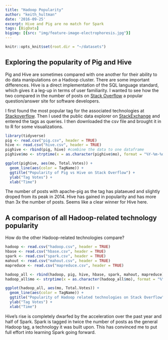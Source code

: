 ```yaml
---
title: "Hadoop Popularity"
author: "keith_hultman"
date: '2016-09-25'
excerpt: Hive and Pig are no match for Spark
tags: [BigData]
bigimg: [{src: "img/feature-image-electrophoresis.jpg"}]
---
```



```r
knitr::opts_knit$set(root.dir = "~/datasets")
```

## Exploring the popularity of Pig and Hive

Pig and Hive are sometimes compared with one another for their ability to do data manipulations on a Hadoop cluster. There are some important differences. Hive is a direct implementation of the SQL language standard, which gives it a leg-up in terms of user familiarity. I wanted to see how the two compared in the number of posts on [Stack Overflow](http://stackoverflow.com/) a popular question/answer site for software developers. 

I first found the most popular tag for the associated technologies at [Stackoverflow](http://stackoverflow.com/tags). Then I used the public data explorer on [StackExchange](http://data.stackexchange.com/stackoverflow/query/440749/anonymous-feedback-votes-over-time-on-a-specific-tag?tagname=ocaml&ref=survey-2016#graph) and entered the tags as queries. I then downloaded the csv file and brought it in to R for some visualizations. 


```r
library(tidyverse)
pig <- read.csv("pig.csv", header = TRUE)
hive <- read.csv("hive.csv", header = TRUE)
pighive <- rbind(pig, hive) #combine the data to one dataframe
pighive$mo <- strptime(x = as.character(pighive$mo), format = "%Y-%m-%d %H:%M:%S")

ggplot(pighive, aes(mo, Total.Votes)) +
  geom_line(aes(color = TagName)) + 
  ggtitle("Popularity of Pig vs Hive on Stack Overflow") +
  ylab("Tag Votes") +
  xlab("Time")
```


The number of posts with apache-pig as the tag has plataeued and slightly droped from its peak in 2014. Hive has gained in popularity and has more than 3x the number of posts. Seems like a clear winner for Hive here.  

## A comparison of all Hadoop-related technology popularity

How do the other Hadoop-related technologies compare? 

```r
hadoop <- read.csv("hadoop.csv", header = TRUE)
hbase <- read.csv("hbase.csv", header = TRUE)
spark <- read.csv("spark.csv", header = TRUE)
mahout <- read.csv("mahout.csv", header = TRUE)
mapreduce <- read.csv("mapreduce.csv", header = TRUE)

hadoop_all <- rbind(hadoop, pig, hive, hbase, spark, mahout, mapreduce) #combine the data to one dataframe
hadoop_all$mo <- strptime(x = as.character(hadoop_all$mo), format = "%Y-%m-%d %H:%M:%S")

ggplot(hadoop_all, aes(mo, Total.Votes)) +
  geom_line(aes(color = TagName)) + 
  ggtitle("Popularity of Hadoop related technologies on Stack Overflow") +
  ylab("Tag Votes") +
  xlab("Time")
```

Hive's rise is completely dwarfed by the acceleration over the past year and half of Spark. Spark is tagged in twice the number of posts as the general Hadoop tag, a technology it was built upon. This has convinced me to put full effort into learning Spark going forward. 

